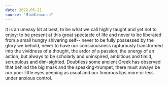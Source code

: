 ```yaml
---
date: 2022-05-21
source: "Middlemarch"
---
```


It is an uneasy lot at best, to be what we call highly taught and yet not to enjoy: to be present at this great spectacle of life and never to be liberated from a small hungry shivering self-- never to be fully possessed by the glory we behold, never to have our consciousness rapturously transformed into the vividness of a thought, the ardor of a passion, the energy of an action, but always to be scholarly and uninspired, ambitious and timid, scrupulous and dim-sighted. Doubtless some ancient Greek has observed that behind the big mask and the speaking-trumpet, there must always be our poor little eyes peeping as usual and our timorous lips more or less under anxious control.
